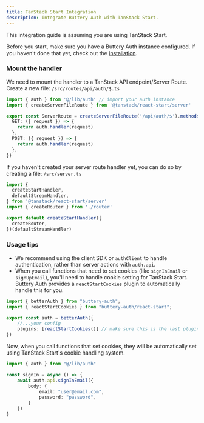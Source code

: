 ```yaml
---
title: TanStack Start Integration
description: Integrate Buttery Auth with TanStack Start.
---
```


This integration guide is assuming you are using TanStack Start.

Before you start, make sure you have a Buttery Auth instance configured. If you haven't done that yet, check out the [installation](/docs/installation).

### Mount the handler

We need to mount the handler to a TanStack API endpoint/Server Route.
Create a new file: `/src/routes/api/auth/$.ts`

```ts title="src/routes/api/auth/$.ts"
import { auth } from '@/lib/auth' // import your auth instance
import { createServerFileRoute } from '@tanstack/react-start/server'

export const ServerRoute = createServerFileRoute('/api/auth/$').methods({
  GET: ({ request }) => {
    return auth.handler(request)
  },
  POST: ({ request }) => {
    return auth.handler(request)
  },
})
```

If you haven't created your server route handler yet, you can do so by creating a file: `/src/server.ts`

```ts title="src/server.ts"
import {
  createStartHandler,
  defaultStreamHandler,
} from '@tanstack/react-start/server'
import { createRouter } from './router'

export default createStartHandler({
  createRouter,
})(defaultStreamHandler)
```

### Usage tips

- We recommend using the client SDK or `authClient` to handle authentication, rather than server actions with `auth.api`.
- When you call functions that need to set cookies (like `signInEmail` or `signUpEmail`), you'll need to handle cookie setting for TanStack Start. Buttery Auth provides a `reactStartCookies` plugin to automatically handle this for you.

```ts title="src/lib/auth.ts"
import { betterAuth } from "buttery-auth";
import { reactStartCookies } from "buttery-auth/react-start";

export const auth = betterAuth({
    //...your config
    plugins: [reactStartCookies()] // make sure this is the last plugin in the array
})
```

Now, when you call functions that set cookies, they will be automatically set using TanStack Start's cookie handling system.

```ts
import { auth } from "@/lib/auth"

const signIn = async () => {
    await auth.api.signInEmail({
        body: {
            email: "user@email.com",
            password: "password",
        }
    })
}
```
